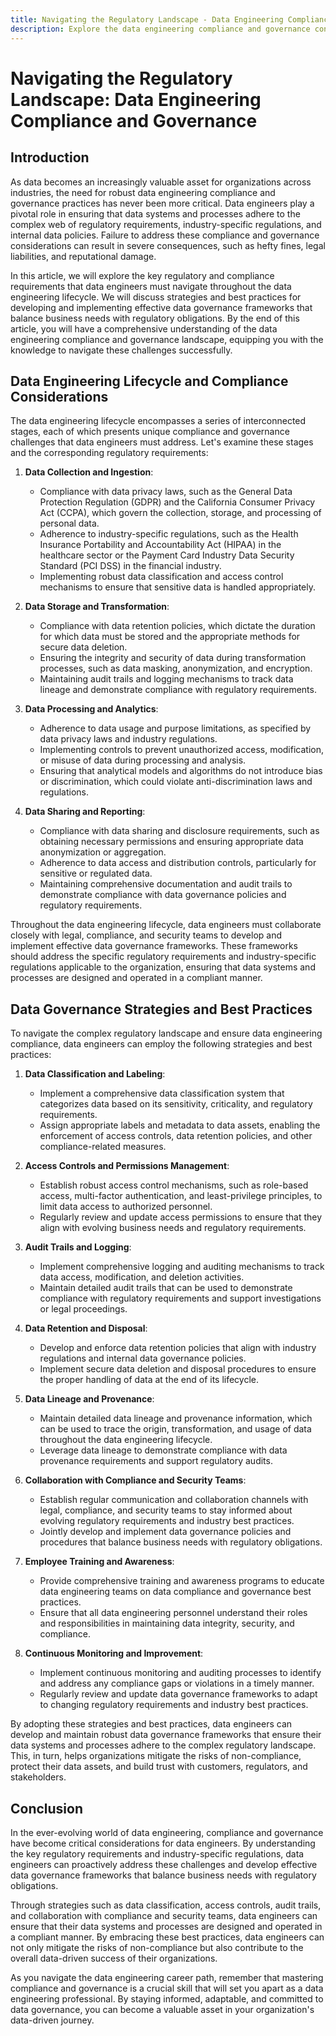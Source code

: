 ```yaml
---
title: Navigating the Regulatory Landscape - Data Engineering Compliance and Governance
description: Explore the data engineering compliance and governance considerations that data engineers must address.
---
```


# Navigating the Regulatory Landscape: Data Engineering Compliance and Governance

## Introduction

As data becomes an increasingly valuable asset for organizations across industries, the need for robust data engineering compliance and governance practices has never been more critical. Data engineers play a pivotal role in ensuring that data systems and processes adhere to the complex web of regulatory requirements, industry-specific regulations, and internal data policies. Failure to address these compliance and governance considerations can result in severe consequences, such as hefty fines, legal liabilities, and reputational damage.

In this article, we will explore the key regulatory and compliance requirements that data engineers must navigate throughout the data engineering lifecycle. We will discuss strategies and best practices for developing and implementing effective data governance frameworks that balance business needs with regulatory obligations. By the end of this article, you will have a comprehensive understanding of the data engineering compliance and governance landscape, equipping you with the knowledge to navigate these challenges successfully.

## Data Engineering Lifecycle and Compliance Considerations

The data engineering lifecycle encompasses a series of interconnected stages, each of which presents unique compliance and governance challenges that data engineers must address. Let's examine these stages and the corresponding regulatory requirements:

1. **Data Collection and Ingestion**:
   - Compliance with data privacy laws, such as the General Data Protection Regulation (GDPR) and the California Consumer Privacy Act (CCPA), which govern the collection, storage, and processing of personal data.
   - Adherence to industry-specific regulations, such as the Health Insurance Portability and Accountability Act (HIPAA) in the healthcare sector or the Payment Card Industry Data Security Standard (PCI DSS) in the financial industry.
   - Implementing robust data classification and access control mechanisms to ensure that sensitive data is handled appropriately.

2. **Data Storage and Transformation**:
   - Compliance with data retention policies, which dictate the duration for which data must be stored and the appropriate methods for secure data deletion.
   - Ensuring the integrity and security of data during transformation processes, such as data masking, anonymization, and encryption.
   - Maintaining audit trails and logging mechanisms to track data lineage and demonstrate compliance with regulatory requirements.

3. **Data Processing and Analytics**:
   - Adherence to data usage and purpose limitations, as specified by data privacy laws and industry regulations.
   - Implementing controls to prevent unauthorized access, modification, or misuse of data during processing and analysis.
   - Ensuring that analytical models and algorithms do not introduce bias or discrimination, which could violate anti-discrimination laws and regulations.

4. **Data Sharing and Reporting**:
   - Compliance with data sharing and disclosure requirements, such as obtaining necessary permissions and ensuring appropriate data anonymization or aggregation.
   - Adherence to data access and distribution controls, particularly for sensitive or regulated data.
   - Maintaining comprehensive documentation and audit trails to demonstrate compliance with data governance policies and regulatory requirements.

Throughout the data engineering lifecycle, data engineers must collaborate closely with legal, compliance, and security teams to develop and implement effective data governance frameworks. These frameworks should address the specific regulatory requirements and industry-specific regulations applicable to the organization, ensuring that data systems and processes are designed and operated in a compliant manner.

## Data Governance Strategies and Best Practices

To navigate the complex regulatory landscape and ensure data engineering compliance, data engineers can employ the following strategies and best practices:

1. **Data Classification and Labeling**:
   - Implement a comprehensive data classification system that categorizes data based on its sensitivity, criticality, and regulatory requirements.
   - Assign appropriate labels and metadata to data assets, enabling the enforcement of access controls, data retention policies, and other compliance-related measures.

2. **Access Controls and Permissions Management**:
   - Establish robust access control mechanisms, such as role-based access, multi-factor authentication, and least-privilege principles, to limit data access to authorized personnel.
   - Regularly review and update access permissions to ensure that they align with evolving business needs and regulatory requirements.

3. **Audit Trails and Logging**:
   - Implement comprehensive logging and auditing mechanisms to track data access, modification, and deletion activities.
   - Maintain detailed audit trails that can be used to demonstrate compliance with regulatory requirements and support investigations or legal proceedings.

4. **Data Retention and Disposal**:
   - Develop and enforce data retention policies that align with industry regulations and internal data governance policies.
   - Implement secure data deletion and disposal procedures to ensure the proper handling of data at the end of its lifecycle.

5. **Data Lineage and Provenance**:
   - Maintain detailed data lineage and provenance information, which can be used to trace the origin, transformation, and usage of data throughout the data engineering lifecycle.
   - Leverage data lineage to demonstrate compliance with data provenance requirements and support regulatory audits.

6. **Collaboration with Compliance and Security Teams**:
   - Establish regular communication and collaboration channels with legal, compliance, and security teams to stay informed about evolving regulatory requirements and industry best practices.
   - Jointly develop and implement data governance policies and procedures that balance business needs with regulatory obligations.

7. **Employee Training and Awareness**:
   - Provide comprehensive training and awareness programs to educate data engineering teams on data compliance and governance best practices.
   - Ensure that all data engineering personnel understand their roles and responsibilities in maintaining data integrity, security, and compliance.

8. **Continuous Monitoring and Improvement**:
   - Implement continuous monitoring and auditing processes to identify and address any compliance gaps or violations in a timely manner.
   - Regularly review and update data governance frameworks to adapt to changing regulatory requirements and industry best practices.

By adopting these strategies and best practices, data engineers can develop and maintain robust data governance frameworks that ensure their data systems and processes adhere to the complex regulatory landscape. This, in turn, helps organizations mitigate the risks of non-compliance, protect their data assets, and build trust with customers, regulators, and stakeholders.

## Conclusion

In the ever-evolving world of data engineering, compliance and governance have become critical considerations for data engineers. By understanding the key regulatory requirements and industry-specific regulations, data engineers can proactively address these challenges and develop effective data governance frameworks that balance business needs with regulatory obligations.

Through strategies such as data classification, access controls, audit trails, and collaboration with compliance and security teams, data engineers can ensure that their data systems and processes are designed and operated in a compliant manner. By embracing these best practices, data engineers can not only mitigate the risks of non-compliance but also contribute to the overall data-driven success of their organizations.

As you navigate the data engineering career path, remember that mastering compliance and governance is a crucial skill that will set you apart as a data engineering professional. By staying informed, adaptable, and committed to data governance, you can become a valuable asset in your organization's data-driven journey.